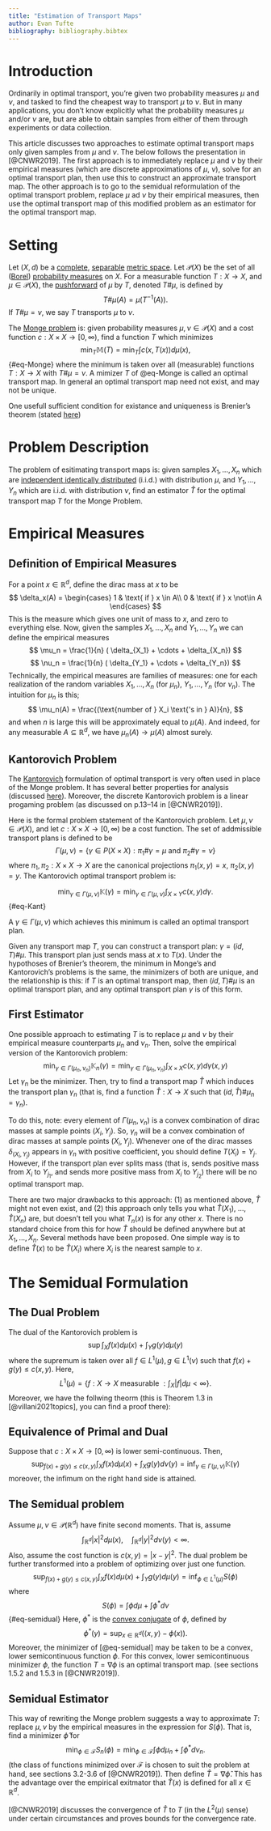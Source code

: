 ```yaml
---
title: "Estimation of Transport Maps"
author: Evan Tufte
bibliography: bibliography.bibtex
---
```


# Introduction

Ordinarily in optimal transport, you're given two probability measures $\mu$ and $\nu$, and tasked to find the cheapest way to transport $\mu$ to $\nu$. But in many applications, you don't know explicitly what the probability measures $\mu$ and/or $\nu$ are, but are able to obtain samples from either of them through experiments or data collection.

This article discusses two approaches to estimate optimal transport maps only given samples from $\mu$ and $\nu$. The below follows the presentation in [@CNWR2019]. The first approach is to immediately replace $\mu$ and $\nu$ by their empirical measures (which are discrete approximations of $\mu$, $\nu$), solve for an optimal transport plan, then use this to construct an approximate transport map. The other approach is to go to the semidual reformulation of the optimal transport problem, replace $\mu$ ad $\nu$ by their empirical measures, then use the optimal transport map of this modified problem as an estimator for the optimal transport map.

# Setting

Let $(X,d)$ be a [complete](https://en.wikipedia.org/wiki/Complete_metric_space), [separable](https://en.wikipedia.org/wiki/Separable_space) [metric space](https://en.wikipedia.org/wiki/Metric_space). Let $\mathcal{P}(X)$ be the set of all ([Borel](https://en.wikipedia.org/wiki/Borel_set)) [probability measures](https://en.wikipedia.org/wiki/Probability_measure) on $X$. For a measurable function $T:X \to X$, and $\mu \in \mathcal{P}(X)$, the [pushforward](https://en.wikipedia.org/wiki/Pushforward_measure) of $\mu$ by $T$, denoted $T \# \mu$, is defined by $$
T \# \mu(A) = \mu(T^{-1}(A)).
$$ If $T \# \mu = \nu$, we say $T$ transports $\mu$ to $\nu$.

The [Monge problem](https://www.otwiki.xyz/wiki/Monge_Problem) is: given probability measures $\mu , \nu \in \mathcal{P}(X)$ and a cost function $c:X \times X \to [0,\infty)$, find a function $T$ which minimizes $$
\min_T \mathbb{M}(T) = \min_T \int c(x,T(x)) d \mu(x),
$$ {#eq-Monge} where the minimum is taken over all (measurable) functions $T:X \to X$ with $T \# \mu =\nu$. A mimizer $T$ of @eq-Monge is called an optimal transport map. In general an optimal transport map need not exist, and may not be unique.

One usefull sufficient condition for existance and uniqueness is Brenier's theorem (stated [here](https://www.otwiki.xyz/wiki/Monge_Problem))

```{=html}
<!---Throughout the rest of the article, we will assume $X = \mathbb{R}^d$, and the cost function $c$ is $c(x,y) = |x-y|^2$. This makes the the minimum value equal to the 2-Wasserstein distance between $\mu$ and $\nu$ (link!!) ($W_2(\mu,\nu)$). 
--->
```

# Problem Description

The problem of esitimating transport maps is: given samples $X_1,...,X_n$ which are [independent identically distributed](https://en.wikipedia.org/wiki/Independent_and_identically_distributed_random_variables) (i.i.d.) with distribution $\mu$, and $Y_1,...,Y_n$ which are i.i.d. with distribution $\nu$, find an estimator $\widehat{T}$ for the optimal transport map $T$ for the Monge Problem.

# Empirical Measures

## Definition of Empirical Measures

For a point $x \in \mathbb{R}^d$, define the dirac mass at $x$ to be $$
\delta_x(A) = \begin{cases} 1 & \text{ if } x \in A\\
0 & \text{ if } x \not\in A
\end{cases}
$$ This is the measure which gives one unit of mass to $x$, and zero to everything else. Now, given the samples $X_1,...,X_n$ and $Y_1,...,Y_n$ we can define the empirical measures $$
\mu_n = \frac{1}{n} ( \delta_{X_1} + \cdots + \delta_{X_n})
$$ $$
\nu_n = \frac{1}{n} ( \delta_{Y_1} + \cdots + \delta_{Y_n})
$$ Technically, the empirical measures are families of measures: one for each realization of the random variables $X_1,...,X_n$ (for $\mu_n$), $Y_1,...,Y_n$ (for $\nu_n$). The intuition for $\mu_n$ is this; $$
\mu_n(A) = \frac{(\text{number of } X_i \text{'s in } A)}{n},
$$ and when $n$ is large this will be approximately equal to $\mu(A)$. And indeed, for any measurable $A \subseteq \mathbb{R}^d$, we have $\mu_n(A) \to \mu(A)$ almost surely.

## Kantorovich Problem

The [Kantorovich](https://otwiki.github.io/otwiki-main/Kantorovich_Problem.html) formulation of optimal transport is very often used in place of the Monge problem. It has several better properties for analysis (discussed [here](https://otwiki.github.io/otwiki-main/Kantorovich_Problem.html)). Moreover, the discrete Kantorovich problem is a linear progaming problem (as discussed on p.13--14 in [@CNWR2019]).

Here is the formal problem statement of the Kantorovich problem. Let $\mu, \nu \in \mathcal{P}(X)$, and let $c:X \times X \to [0,\infty)$ be a cost function. The set of addmissible transport plans is defined to be $$
\Gamma(\mu,\nu) = \{ \gamma \in P(X \times X): \pi_1\# \gamma = \mu \text{ and } \pi_2 \# \gamma = \nu\}
$$ where $\pi_1, \pi_2:X \times X \to X$ are the canonical projections $\pi_1(x,y) = x$, $\pi_2(x,y)=y$. The Kantorovich optimal transport problem is:

$$
\min_{\gamma \in \Gamma(\mu,\nu)} \mathbb{K}( \gamma) = \min_{\gamma \in \Gamma(\mu,\nu)} \int_{X \times Y} c(x,y) d \gamma.
$$ {#eq-Kant}

A $\gamma \in \Gamma(\mu,\nu)$ which achieves this minimum is called an optimal transport plan.

Given any transport map $T$, you can construct a transport plan: $\gamma = (id,T)\# \mu$. This transport plan just sends mass at $x$ to $T(x)$. Under the hypothoses of Brenier's theorem, the minimum in Monge's and Kantorovich's problems is the same, the minimizers of both are unique, and the relationship is this: if $T$ is an optimal transport map, then $(id,T) \# \mu$ is an optimal transport plan, and any optimal transport plan $\gamma$ is of this form.

## First Estimator

One possible approach to estimating $T$ is to replace $\mu$ and $\nu$ by their empirical measure counterparts $\mu_n$ and $\nu_n$. Then, solve the empirical version of the Kantorovich problem: $$
  \min_{\gamma \in \Gamma(\mu_n,\nu_n)} \mathbb{K}_n( \gamma) = \min_{\gamma \in \Gamma(\mu_n,\nu_n)} \int_{X \times X} c(x,y) d \gamma(x,y)
$$ Let $\gamma_n$ be the minimizer. Then, try to find a transport map $\widehat{T}$ which induces the transport plan $\gamma_n$ (that is, find a function $\widehat{T}:X \to X$ such that $(id,\widehat{T}) \# \mu_n = \gamma_n$).

To do this, note: every element of $\Gamma(\mu_n,\nu_n)$ is a convex combination of dirac masses at sample points $(X_i,Y_j)$. So, $\gamma_n$ will be a convex combination of dirac masses at sample points $(X_i,Y_j)$. Whenever one of the dirac masses $\delta_{(X_i,Y_j)}$ appears in $\gamma_n$ with positive coefficient, you should define $T(X_i) = Y_j$. However, if the transport plan ever splits mass (that is, sends positive mass from $X_i$ to $Y_{j_1}$, and sends more positive mass from $X_i$ to $Y_{j_2}$) there will be no optimal transport map.

There are two major drawbacks to this approach: (1) as mentioned above, $\widehat{T}$ might not even exist, and (2) this approach only tells you what $\widehat{T}(X_1)$, ..., $\widehat{T}(X_n)$ are, but doesn't tell you what $T_n(x)$ is for any other $x$. There is no standard choice from this for how $\widehat{T}$ should be defined anywhere but at $X_1,...,X_n$. Several methods have been proposed. One simple way is to define $\widehat{T}(x)$ to be $\widehat{T}(X_i)$ where $X_i$ is the nearest sample to $x$.

# The Semidual Formulation

## The Dual Problem

The dual of the Kantorovich problem is $$\sup \int_X f(x) d\mu (x) + \int_Y g(y) d \mu(y)$$ where the supremum is taken over all $f \in L^1(\mu), g \in L^1(\nu)$ such that $f(x) + g(y) \leq c(x,y)$. Here, $$L^1(\mu) = \{ f:X \to X \text{ measurable }: \int_X |f|d \mu < \infty\}.$$ Moreover, we have the follwing theorm (this is Theorem 1.3 in [@villani2021topics], you can find a proof there):

::: {#thm-dualEquiv}
## Equivalence of Primal and Dual

Suppose that $c: X \times X \to [0,\infty)$ is lower semi-continuous. Then, $$\sup_{f(x)+ g(y) \leq c(x,y)} \int_X f(x) d\mu (x) + \int_X g(y) d \nu(y)= \inf_{\gamma \in \Gamma(\mu,\nu)} \mathbb{K}(\gamma)
$$ moreover, the infimum on the right hand side is attained.
:::

## The Semidual problem

Assume $\mu, \nu \in \mathcal{P}(\mathbb{R}^d)$ have finite second moments. That is, assume $$\int_{\mathbb{R}^d} |x|^2 d \mu(x), \quad\int_{\mathbb{R}^d} |y|^2 d \nu(y)< \infty.
$$ Also, assume the cost function is $c(x,y) = |x-y|^2$. The dual problem be further transformed into a problem of optimizing over just one function. $$\sup_{f(x)+ g(y) \leq c(x,y)} \int_X f(x) d\mu (x) + \int_Y g(y) d \mu(y) = \inf_{\phi \in L^1(\mu)} S(\phi)$$ where $$S(\phi) = \int \phi d \mu + \int \phi^* d \nu$$ {#eq-semidual} Here, $\phi^*$ is the [convex conjugate](https://en.wikipedia.org/wiki/Convex_conjugate) of $\phi$, defined by $$
\phi^*(y) = \sup_{x \in \mathbb{R}^d} (\langle x,y\rangle - \phi(x)).
$$ Moreover, the minimizer of [@eq-semidual] may be taken to be a convex, lower semicontinuous function $\phi$. For this convex, lower semicontinuous minimizer $\phi$, the function $T = \nabla \phi$ is an optimal transport map. (see sections 1.5.2 and 1.5.3 in [@CNWR2019]).

## Semidual Estimator

This way of rewriting the Monge problem suggests a way to approximate $T$: replace $\mu, \nu$ by the empirical measures in the expression for $S(\phi)$. That is, find a minimizer $\widehat{\phi}$ for $$ 
 \min_{\phi \in \mathcal{F}} S_n(\phi) =  \min_{\phi \in \mathcal{F}}\int \phi d \mu_n + \int \phi^* d \nu_n.
$$ (the class of functions minimized over $\mathcal{F}$ is chosen to suit the problem at hand, see sections 3.2-3.6 of [@CNWR2019]). Then define $\widehat{T} = \nabla \widehat{\phi}$. This has the advantage over the empirical exitmator that $\widehat{T}(x)$ is defined for all $x \in \mathbb{R}^d$.

[@CNWR2019] discusses the convergence of $\widehat{T}$ to $T$ (in the $L^2(\mu)$ sense) under certain circumstances and proves bounds for the convergence rate.
